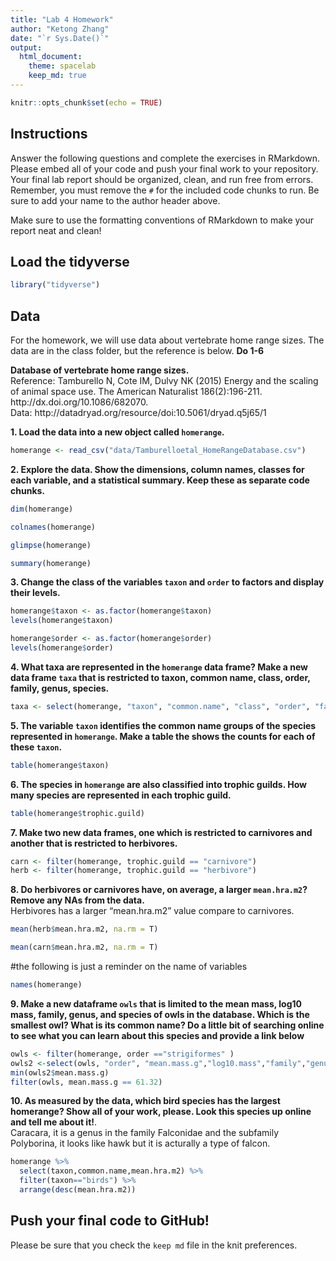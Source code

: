 ```yaml
---
title: "Lab 4 Homework"
author: "Ketong Zhang"
date: "`r Sys.Date()`"
output:
  html_document: 
    theme: spacelab
    keep_md: true
---
```


```r
knitr::opts_chunk$set(echo = TRUE)
```

## Instructions
Answer the following questions and complete the exercises in RMarkdown. Please embed all of your code and push your final work to your repository. Your final lab report should be organized, clean, and run free from errors. Remember, you must remove the `#` for the included code chunks to run. Be sure to add your name to the author header above.  

Make sure to use the formatting conventions of RMarkdown to make your report neat and clean!  

## Load the tidyverse
```r
library("tidyverse")
```

## Data
For the homework, we will use data about vertebrate home range sizes. The data are in the class folder, but the reference is below.  **Do 1-6** 

**Database of vertebrate home range sizes.**  
Reference: Tamburello N, Cote IM, Dulvy NK (2015) Energy and the scaling of animal space use. The American Naturalist 186(2):196-211. http://dx.doi.org/10.1086/682070.  
Data: http://datadryad.org/resource/doi:10.5061/dryad.q5j65/1  

**1. Load the data into a new object called `homerange`.**
```r
homerange <- read_csv("data/Tamburelloetal_HomeRangeDatabase.csv")
```

**2. Explore the data. Show the dimensions, column names, classes for each variable, and a statistical summary. Keep these as separate code chunks.**  
```r
dim(homerange)
```

```r
colnames(homerange)
```

```r
glimpse(homerange)
```

```r
summary(homerange)
```

**3. Change the class of the variables `taxon` and `order` to factors and display their levels.**  
```r
homerange$taxon <- as.factor(homerange$taxon)
levels(homerange$taxon)
```

```r
homerange$order <- as.factor(homerange$order)
levels(homerange$order)
```

**4. What taxa are represented in the `homerange` data frame? Make a new data frame `taxa` that is restricted to taxon, common name, class, order, family, genus, species.**  
```r
taxa <- select(homerange, "taxon", "common.name", "class", "order", "family", "genus", "species")
```

**5. The variable `taxon` identifies the common name groups of the species represented in `homerange`. Make a table the shows the counts for each of these `taxon`.**  
```r
table(homerange$taxon)
```

**6. The species in `homerange` are also classified into trophic guilds. How many species are represented in each trophic guild.**  
```r
table(homerange$trophic.guild)
```

**7. Make two new data frames, one which is restricted to carnivores and another that is restricted to herbivores.**  
```r
carn <- filter(homerange, trophic.guild == "carnivore")
herb <- filter(homerange, trophic.guild == "herbivore")
```

**8. Do herbivores or carnivores have, on average, a larger `mean.hra.m2`? Remove any NAs from the data.**  
Herbivores has a larger "mean.hra.m2" value compare to carnivores.
```r
mean(herb$mean.hra.m2, na.rm = T)
```

```r
mean(carn$mean.hra.m2, na.rm = T)
```

#the following is just a reminder on the name of variables
```r
names(homerange)
```


**9. Make a new dataframe `owls` that is limited to the mean mass, log10 mass, family, genus, and species of owls in the database. Which is the smallest owl? What is its common name? Do a little bit of searching online to see what you can learn about this species and provide a link below** 
```r
owls <- filter(homerange, order =="strigiformes" )
owls2 <-select(owls, "order", "mean.mass.g","log10.mass","family","genus","species")
min(owls2$mean.mass.g)
filter(owls, mean.mass.g == 61.32)
```

**10. As measured by the data, which bird species has the largest homerange? Show all of your work, please. Look this species up online and tell me about it!**.  
Caracara, it is a genus in the family Falconidae and the subfamily Polyborina, it looks like hawk but it is acturally a type of falcon.
```r
homerange %>% 
  select(taxon,common.name,mean.hra.m2) %>% 
  filter(taxon=="birds") %>% 
  arrange(desc(mean.hra.m2))
```

## Push your final code to GitHub!
Please be sure that you check the `keep md` file in the knit preferences.   